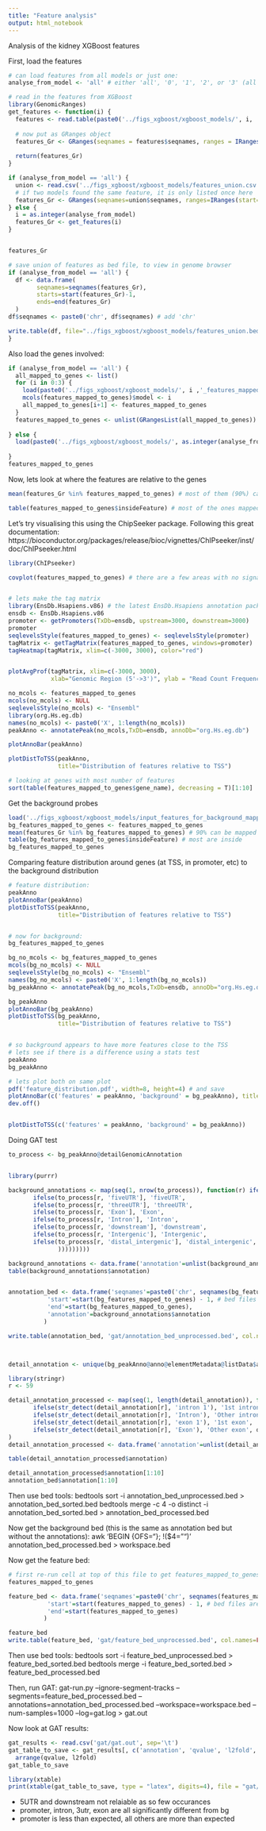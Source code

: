 ```yaml
---
title: "Feature analysis"
output: html_notebook
---
```


Analysis of the kidney XGBoost features


First, load the features
```r
# can load features from all models or just one:
analyse_from_model <- 'all' # either 'all', '0', '1', '2', or '3' (all features concatenated or from the specified model)

# read in the features from XGBoost
library(GenomicRanges)
get_features <- function(i) {
  features <- read.table(paste0('../figs_xgboost/xgboost_models/', i, '_important_features.csv'), sep = ',', header = TRUE)
  
  # now put as GRanges object
  features_Gr <- GRanges(seqnames = features$seqnames, ranges = IRanges(start = features$start, end = features$start), strand = '*')
  
  return(features_Gr)
}

if (analyse_from_model == 'all') {
  union <- read.csv('../figs_xgboost/xgboost_models/features_union.csv')
  # if two models found the same feature, it is only listed once here
  features_Gr <- GRanges(seqnames=union$seqnames, ranges=IRanges(start=union$start, end=union$start), strand='*')
} else {
  i = as.integer(analyse_from_model)
  features_Gr <- get_features(i)
}


features_Gr

# save union of features as bed file, to view in genome browser
if (analyse_from_model == 'all') { 
  df <- data.frame(
        seqnames=seqnames(features_Gr),
        starts=start(features_Gr)-1,
        ends=end(features_Gr)
  )
df$seqnames <- paste0('chr', df$seqnames) # add 'chr'

write.table(df, file="../figs_xgboost/xgboost_models/features_union.bed", quote=F, sep="\t", row.names=F, col.names=F)
}
```

Also load the genes involved:
```r
if (analyse_from_model == 'all') {
  all_mapped_to_genes <- list()
  for (i in 0:3) {
    load(paste0('../figs_xgboost/xgboost_models/', i ,'_features_mapped_to_genes.rda'))
    mcols(features_mapped_to_genes)$model <- i
    all_mapped_to_genes[i+1] <- features_mapped_to_genes
  }
  features_mapped_to_genes <- unlist(GRangesList(all_mapped_to_genes))
  
} else {
  load(paste0('../figs_xgboost/xgboost_models/', as.integer(analyse_from_model) ,'_features_mapped_to_genes.rda'))
  
}
features_mapped_to_genes
```


Now, lets look at where the features are relative to the genes
```r
mean(features_Gr %in% features_mapped_to_genes) # most of them (90%) can be mapped to genes

table(features_mapped_to_genes$insideFeature) # most of the ones mapped to genes are inside

```
Let's try visualising this using the ChipSeeker package.
Following this great documentation: https://bioconductor.org/packages/release/bioc/vignettes/ChIPseeker/inst/doc/ChIPseeker.html
```r
library(ChIPseeker)

covplot(features_mapped_to_genes) # there are a few areas with no signal in whatsoever


# lets make the tag matrix
library(EnsDb.Hsapiens.v86) # the latest EnsDb.Hsapiens annotation package I could find
ensdb <- EnsDb.Hsapiens.v86
promoter <- getPromoters(TxDb=ensdb, upstream=3000, downstream=3000)
promoter
seqlevelsStyle(features_mapped_to_genes) <- seqlevelsStyle(promoter) 
tagMatrix <- getTagMatrix(features_mapped_to_genes, windows=promoter)
tagHeatmap(tagMatrix, xlim=c(-3000, 3000), color="red")


plotAvgProf(tagMatrix, xlim=c(-3000, 3000),
            xlab="Genomic Region (5'->3')", ylab = "Read Count Frequency")

no_mcols <- features_mapped_to_genes
mcols(no_mcols) <- NULL
seqlevelsStyle(no_mcols) <- "Ensembl"
library(org.Hs.eg.db)
names(no_mcols) <- paste0('X', 1:length(no_mcols))
peakAnno <- annotatePeak(no_mcols,TxDb=ensdb, annoDb="org.Hs.eg.db")

plotAnnoBar(peakAnno)

plotDistToTSS(peakAnno,
              title="Distribution of features relative to TSS")
```




```r
# looking at genes with most number of features
sort(table(features_mapped_to_genes$gene_name), decreasing = T)[1:10]

```





Get the background probes
```r

load('../figs_xgboost/xgboost_models/input_features_for_background_mapped_to_genes.rda')
bg_features_mapped_to_genes <- features_mapped_to_genes
mean(features_Gr %in% bg_features_mapped_to_genes) # 90% can be mapped to genes
table(bg_features_mapped_to_genes$insideFeature) # most are inside
bg_features_mapped_to_genes


```

Comparing feature distribution around genes (at TSS, in promoter, etc) to the background distribution
```r

# feature distribution:
peakAnno
plotAnnoBar(peakAnno)
plotDistToTSS(peakAnno,
              title="Distribution of features relative to TSS")


# now for background:
bg_features_mapped_to_genes

bg_no_mcols <- bg_features_mapped_to_genes
mcols(bg_no_mcols) <- NULL
seqlevelsStyle(bg_no_mcols) <- "Ensembl"
names(bg_no_mcols) <- paste0('X', 1:length(bg_no_mcols))
bg_peakAnno <- annotatePeak(bg_no_mcols,TxDb=ensdb, annoDb="org.Hs.eg.db")

bg_peakAnno
plotAnnoBar(bg_peakAnno)
plotDistToTSS(bg_peakAnno,
              title="Distribution of features relative to TSS")


# so background appears to have more features close to the TSS
# lets see if there is a difference using a stats test
peakAnno
bg_peakAnno

# lets plot both on same plot
pdf('feature_distribution.pdf', width=8, height=4) # and save
plotAnnoBar(c('features' = peakAnno, 'background' = bg_peakAnno), title="")
dev.off()


plotDistToTSS(c('features' = peakAnno, 'background' = bg_peakAnno))
```


Doing GAT test
```r
to_process <- bg_peakAnno@detailGenomicAnnotation


library(purrr)

background_annotations <- map(seq(1, nrow(to_process)), function(r) ifelse(to_process[r, 'Promoter'], 'Promoter',
       ifelse(to_process[r, 'fiveUTR'], 'fiveUTR',
       ifelse(to_process[r, 'threeUTR'], 'threeUTR',
       ifelse(to_process[r, 'Exon'], 'Exon', 
       ifelse(to_process[r, 'Intron'], 'Intron',
       ifelse(to_process[r, 'downstream'], 'downstream',
       ifelse(to_process[r, 'Intergenic'], 'Intergenic', 
       ifelse(to_process[r, 'distal_intergenic'], 'distal_intergenic', 'genic' 
              )))))))))

background_annotations <- data.frame('annotation'=unlist(background_annotations))
table(background_annotations$annotation)


annotation_bed <- data.frame('seqnames'=paste0('chr', seqnames(bg_features_mapped_to_genes)),
           'start'=start(bg_features_mapped_to_genes) - 1, # bed files are 0 indexed
           'end'=start(bg_features_mapped_to_genes),
           'annotation'=background_annotations$annotation
          )

write.table(annotation_bed, 'gat/annotation_bed_unprocessed.bed', col.names=FALSE, row.names=FALSE, quote=FALSE, sep='\t')



detail_annotation <- unique(bg_peakAnno@anno@elementMetadata@listData$annotation)

library(stringr)
r <- 59

detail_annotation_processed <- map(seq(1, length(detail_annotation)), function(r)
       ifelse(str_detect(detail_annotation[r], 'intron 1'), '1st intron', 
       ifelse(str_detect(detail_annotation[r], 'Intron'), 'Other intron',
       ifelse(str_detect(detail_annotation[r], 'exon 1'), '1st exon', 
       ifelse(str_detect(detail_annotation[r], 'Exon'), 'Other exon', detail_annotation[r]))))
)
detail_annotation_processed <- data.frame('annotation'=unlist(detail_annotation_processed))

table(detail_annotation_processed$annotation)

detail_annotation_processed$annotation[1:10]
annotation_bed$annotation[1:10]
```


Then use bed tools:
bedtools sort -i annotation_bed_unprocessed.bed > annotation_bed_sorted.bed
bedtools merge -c 4 -o distinct -i annotation_bed_sorted.bed > annotation_bed_processed.bed

Now get the background bed (this is the same as annotation bed but without the annotations):
awk 'BEGIN {OFS="\t"}; !($4="")' annotation_bed_processed.bed > workspace.bed

Now get the feature bed:
```r
# first re-run cell at top of this file to get features_mapped_to_genes
features_mapped_to_genes

feature_bed <- data.frame('seqnames'=paste0('chr', seqnames(features_mapped_to_genes)),
           'start'=start(features_mapped_to_genes) - 1, # bed files are 0 indexed
           'end'=start(features_mapped_to_genes)
          )

feature_bed
write.table(feature_bed, 'gat/feature_bed_unprocessed.bed', col.names=FALSE, row.names=FALSE, quote=FALSE, sep='\t')

```
Then use bed tools:
bedtools sort -i feature_bed_unprocessed.bed > feature_bed_sorted.bed
bedtools merge -i feature_bed_sorted.bed > feature_bed_processed.bed

Then, run GAT:
gat-run.py --ignore-segment-tracks --segments=feature_bed_processed.bed --annotations=annotation_bed_processed.bed --workspace=workspace.bed --num-samples=1000 --log=gat.log > gat.out

Now look at GAT results:
```r
gat_results <- read.csv('gat/gat.out', sep='\t')
gat_table_to_save <- gat_results[, c('annotation', 'qvalue', 'l2fold', 'observed', 'expected')] %>%
  arrange(qvalue, l2fold)
gat_table_to_save

library(xtable)
print(xtable(gat_table_to_save, type = "latex", digits=4), file = "gat/gat_results_table_latex.txt")

```
- 5UTR and downstream not relaiable as so few occurances
- promoter, intron, 3utr, exon are all significantly different from bg
- promoter is less than expected, all others are more than expected

